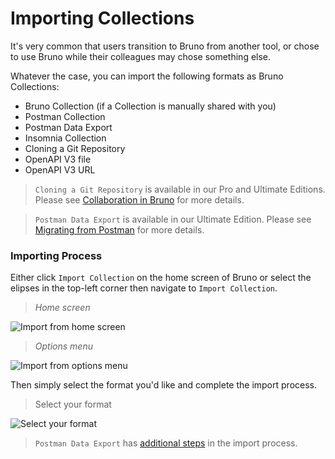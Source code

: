 # Importing Collections

It's very common that users transition to Bruno from another tool, or chose to use Bruno while their colleagues may chose something else.

Whatever the case, you can import the following formats as Bruno Collections:

- Bruno Collection (if a Collection is manually shared with you)
- Postman Collection
- Postman Data Export
- Insomnia Collection
- Cloning a Git Repository
- OpenAPI V3 file
- OpenAPI V3 URL

> `Cloning a Git Repository` is available in our Pro and Ultimate Editions. Please see [Collaboration in Bruno](https://docs.usebruno.com/git-integration/overview) for more details.

> `Postman Data Export` is available in our Ultimate Edition. Please see [Migrating from Postman](https://docs.usebruno.com/get-started/import-export-data/postman-migration) for more details.

### Importing Process

Either click `Import Collection` on the home screen of Bruno or select the elipses in the top-left corner then navigate to `Import Collection`.

> _Home screen_

![Import from home screen](/screenshots/get-started/import-export/import_collection/import_collection_option.webp)

> _Options menu_

![Import from options menu](/screenshots/get-started/import-export/import_collection/import_collection_main_menu.webp)

Then simply select the format you'd like and complete the import process.

> Select your format

![Select your format](/screenshots/get-started/import-export/import_collection/import_options.webp)

> `Postman Data Export` has [additional steps](https://docs.usebruno.com/get-started/import-export-data/postman-migration) in the import process.
